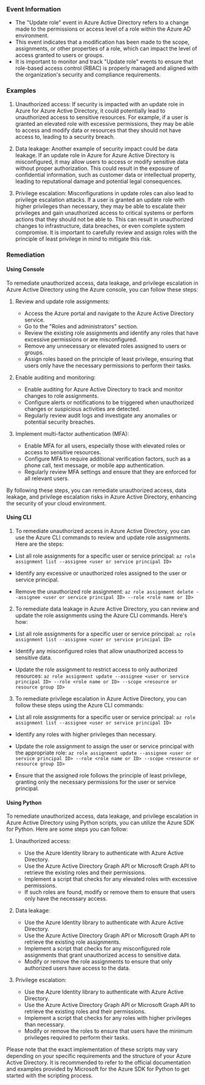 
### Event Information

- The "Update role" event in Azure Active Directory refers to a change made to the permissions or access level of a role within the Azure AD environment.
- This event indicates that a modification has been made to the scope, assignments, or other properties of a role, which can impact the level of access granted to users or groups.
- It is important to monitor and track "Update role" events to ensure that role-based access control (RBAC) is properly managed and aligned with the organization's security and compliance requirements.


### Examples

1. Unauthorized access: If security is impacted with an update role in Azure for Azure Active Directory, it could potentially lead to unauthorized access to sensitive resources. For example, if a user is granted an elevated role with excessive permissions, they may be able to access and modify data or resources that they should not have access to, leading to a security breach.

2. Data leakage: Another example of security impact could be data leakage. If an update role in Azure for Azure Active Directory is misconfigured, it may allow users to access or modify sensitive data without proper authorization. This could result in the exposure of confidential information, such as customer data or intellectual property, leading to reputational damage and potential legal consequences.

3. Privilege escalation: Misconfigurations in update roles can also lead to privilege escalation attacks. If a user is granted an update role with higher privileges than necessary, they may be able to escalate their privileges and gain unauthorized access to critical systems or perform actions that they should not be able to. This can result in unauthorized changes to infrastructure, data breaches, or even complete system compromise. It is important to carefully review and assign roles with the principle of least privilege in mind to mitigate this risk.

### Remediation

#### Using Console

To remediate unauthorized access, data leakage, and privilege escalation in Azure Active Directory using the Azure console, you can follow these steps:

1. Review and update role assignments: 
   - Access the Azure portal and navigate to the Azure Active Directory service.
   - Go to the "Roles and administrators" section.
   - Review the existing role assignments and identify any roles that have excessive permissions or are misconfigured.
   - Remove any unnecessary or elevated roles assigned to users or groups.
   - Assign roles based on the principle of least privilege, ensuring that users only have the necessary permissions to perform their tasks.

2. Enable auditing and monitoring:
   - Enable auditing for Azure Active Directory to track and monitor changes to role assignments.
   - Configure alerts or notifications to be triggered when unauthorized changes or suspicious activities are detected.
   - Regularly review audit logs and investigate any anomalies or potential security breaches.

3. Implement multi-factor authentication (MFA):
   - Enable MFA for all users, especially those with elevated roles or access to sensitive resources.
   - Configure MFA to require additional verification factors, such as a phone call, text message, or mobile app authentication.
   - Regularly review MFA settings and ensure that they are enforced for all relevant users.

By following these steps, you can remediate unauthorized access, data leakage, and privilege escalation risks in Azure Active Directory, enhancing the security of your cloud environment.

#### Using CLI

1. To remediate unauthorized access in Azure Active Directory, you can use the Azure CLI commands to review and update role assignments. Here are the steps:

- List all role assignments for a specific user or service principal:
  `az role assignment list --assignee <user or service principal ID>`

- Identify any excessive or unauthorized roles assigned to the user or service principal.

- Remove the unauthorized role assignment:
  `az role assignment delete --assignee <user or service principal ID> --role <role name or ID>`

2. To remediate data leakage in Azure Active Directory, you can review and update the role assignments using the Azure CLI commands. Here's how:

- List all role assignments for a specific user or service principal:
  `az role assignment list --assignee <user or service principal ID>`

- Identify any misconfigured roles that allow unauthorized access to sensitive data.

- Update the role assignment to restrict access to only authorized resources:
  `az role assignment update --assignee <user or service principal ID> --role <role name or ID> --scope <resource or resource group ID>`

3. To remediate privilege escalation in Azure Active Directory, you can follow these steps using the Azure CLI commands:

- List all role assignments for a specific user or service principal:
  `az role assignment list --assignee <user or service principal ID>`

- Identify any roles with higher privileges than necessary.

- Update the role assignment to assign the user or service principal with the appropriate role:
  `az role assignment update --assignee <user or service principal ID> --role <role name or ID> --scope <resource or resource group ID>`

- Ensure that the assigned role follows the principle of least privilege, granting only the necessary permissions for the user or service principal.

#### Using Python

To remediate unauthorized access, data leakage, and privilege escalation in Azure Active Directory using Python scripts, you can utilize the Azure SDK for Python. Here are some steps you can follow:

1. Unauthorized access:
   - Use the Azure Identity library to authenticate with Azure Active Directory.
   - Use the Azure Active Directory Graph API or Microsoft Graph API to retrieve the existing roles and their permissions.
   - Implement a script that checks for any elevated roles with excessive permissions.
   - If such roles are found, modify or remove them to ensure that users only have the necessary access.

2. Data leakage:
   - Use the Azure Identity library to authenticate with Azure Active Directory.
   - Use the Azure Active Directory Graph API or Microsoft Graph API to retrieve the existing role assignments.
   - Implement a script that checks for any misconfigured role assignments that grant unauthorized access to sensitive data.
   - Modify or remove the role assignments to ensure that only authorized users have access to the data.

3. Privilege escalation:
   - Use the Azure Identity library to authenticate with Azure Active Directory.
   - Use the Azure Active Directory Graph API or Microsoft Graph API to retrieve the existing roles and their permissions.
   - Implement a script that checks for any roles with higher privileges than necessary.
   - Modify or remove the roles to ensure that users have the minimum privileges required to perform their tasks.

Please note that the exact implementation of these scripts may vary depending on your specific requirements and the structure of your Azure Active Directory. It is recommended to refer to the official documentation and examples provided by Microsoft for the Azure SDK for Python to get started with the scripting process.

